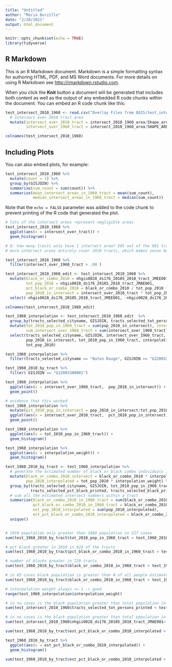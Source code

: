 ```yaml
---
title: "Untitled"
author: "Maria Burzillo"
date: "2/20/2021"
output: html_document
---
```


```r
knitr::opts_chunk$set(echo = TRUE)
library(tidyverse)
```

## R Markdown

This is an R Markdown document. Markdown is a simple formatting syntax for authoring HTML, PDF, and MS Word documents. For more details on using R Markdown see <http://rmarkdown.rstudio.com>.

When you click the **Knit** button a document will be generated that includes both content as well as the output of any embedded R code chunks within the document. You can embed an R code chunk like this:

```r

test_intersect_2010_1960 <- read.csv("Overlay Files from QGIS/test_intersect_2010_1960.csv") %>%
  # intersect over 2010 tract area 
  mutate(intersect_over_2010_tract = intersect_2010_1960_area/Shape_area_2,
         intersect_over_1960_tract = intersect_2010_1960_area/SHAPE_AREA)

colnames(test_intersect_2010_1960)

```

## Including Plots

You can also embed plots, for example:

```r
test_intersect_2010_1960 %>%
  mutate(count = 1) %>%
  group_by(GISJOIN) %>%
  summarise(sum_count = sum(count)) %>%
  summarise(mean_intersect_areas_in_1960_tract = mean(sum_count),
            median_intersect_areas_in_1960_tract = median(sum_count))
```

Note that the `echo = FALSE` parameter was added to the code chunk to prevent printing of the R code that generated the plot.

```r

# lots of the intersect areas represent negligible areas
test_intersect_2010_1960 %>%
  ggplot(aes(x = intersect_over_tract)) +
  geom_histogram()
```


```r
# Q: how many tracts only have 1 intersect area? 595 out of the 961 tracts are 90% covered by 1 area
# more intersect areas entirely cover 2010 tracts, which makes sense because 2010 tracts should be smaller on average

test_intersect_2010_1960 %>%
  filter(intersect_over_1960_tract > .90 ) 

```


```r

test_intersect_2010_1960_edit <- test_intersect_2010_1960 %>%
  mutate(black_or_combo_2010 = nhgis0028_ds176_20105_2010_tract_JMEE001,
         tot_pop_2010 = nhgis0028_ds176_20105_2010_tract_JMAE001,
         pct_black_or_combo_2010 = black_or_combo_2010 / tot_pop_2010 * 100,
         pop_2010_in_intersect = intersect_over_2010_tract * tot_pop_2010) %>%
  select(-nhgis0028_ds176_20105_2010_tract_JMEE001, -nhgis0028_ds176_20105_2010_tract_JMAE001)

colnames(test_intersect_2010_1960_edit)

```

```r
test_1960_interpolation <- test_intersect_2010_1960_edit  %>%
  group_by(tracts_selected_cityname, GISJOIN, tracts_selected_tot_persons_printed) %>%
  mutate(tot_2010_pop_in_1960_tract = sum(pop_2010_in_intersect), interpolation_weight = pop_2010_in_intersect/tot_2010_pop_in_1960_tract, 
         sum_intersect_over_1960_tract = sum(intersect_over_1960_tract)) %>%
  select(tracts_selected_cityname, GISJOIN, intersect_over_1960_tract, sum_intersect_over_1960_tract, tracts_selected_tot_persons_printed, tot_pop_2010, intersect_over_2010_tract,
         pop_2010_in_intersect, tot_2010_pop_in_1960_tract, interpolation_weight, black_or_combo_2010, tracts_selected_pct_black_printed, tracts_selected_black_printed,
         tot_pop_2010)
```

```r
test_1960_interpolation %>%
  filter(tracts_selected_cityname == "Baton Rouge", GISJOIN == "G22003300001")
```

```r
test_1960_2010_by_tract %>%
  filter( GISJOIN == "G22003300001")
```


```r
test_1960_interpolation %>%
  ggplot(aes(x = intersect_over_1960_tract,  pop_2010_in_intersect)) +
  geom_point()

```


```r

# evidence that this worked
test_1960_interpolation %>%
  mutate(pct_2010_pop_in_intersect = pop_2010_in_intersect/tot_pop_2010) %>%
  ggplot(aes(x = intersect_over_2010_tract,  pct_2010_pop_in_intersect)) +
  geom_point()

```


```r

test_1960_interpolation %>%
  ggplot(aes(x = tot_2010_pop_in_1960_tract)) +
  geom_histogram()


```



```r
test_1960_interpolation %>%
  ggplot(aes(x = interpolation_weight)) +
  geom_histogram()

```


```r

test_1960_2010_by_tract <- test_1960_interpolation %>%
  # generate the estimated number of black or black combo individuals in the intersect area
  mutate(black_or_combo_2010_intersect = black_or_combo_2010 * interpolation_weight,
         pop_2010_interpolated = tot_pop_2010 * interpolation_weight) %>%
  group_by(tracts_selected_cityname, GISJOIN, tot_2010_pop_in_1960_tract, tracts_selected_tot_persons_printed, 
           tracts_selected_pct_black_printed, tracts_selected_black_printed) %>%
  # sum all the estimated intersect numbers within a tract
  summarize(black_or_combo_2010_in_1960_tract = sum(black_or_combo_2010_intersect),
            pct_black_or_combo_2010_in_1960_tract = black_or_combo_2010_in_1960_tract/tot_2010_pop_in_1960_tract * 100,
            est_pop_2010_interpolated = sum(pop_2010_interpolated),
            est_pct_black_or_combo_2010_interpolated = black_or_combo_2010_in_1960_tract/est_pop_2010_interpolated * 100) %>%
  unique()


# 2010 population only greater than 1960 population in 227 cases
sum(test_1960_2010_by_tract$tot_2010_pop_in_1960_tract > test_1960_2010_by_tract$tracts_selected_tot_persons_printed)

# pct black greater in 2010 in 824 of the tracts
sum(test_1960_2010_by_tract$pct_black_or_combo_2010_in_1960_tract > test_1960_2010_by_tract$tracts_selected_pct_black_printed)

# number of blacks greater in 729 tracts
sum(test_1960_2010_by_tract$black_or_combo_2010_in_1960_tract > test_1960_2010_by_tract$tracts_selected_black_printed)

# in 85 cases black population is greater than # of all people estimated in tract
sum(test_1960_2010_by_tract$black_or_combo_2010_in_1960_tract > test_1960_2010_by_tract$tot_2010_pop_in_1960_tract)

# interpolation weight always <= 1 -> good
range(test_1960_interpolation$interpolation_weight)

# in no cases is the black population greater than total population in 1960 data
sum(test_intersect_2010_1960$tracts_selected_tot_persons_printed < test_intersect_2010_1960$tracts_selected_black_printed)

# in no cases is the black population greater than total population in 2010 data
sum(test_intersect_2010_1960$nhgis0028_ds176_20105_2010_tract_JMAE001< test_intersect_2010_1960$nhgis0028_ds176_20105_2010_tract_JMEE001)

sum(test_1960_2010_by_tract$est_pct_black_or_combo_2010_interpolated > test_1960_2010_by_tract$est_pop_2010_interpolated)
```


```r

test_1960_2010_by_tract %>%
  ggplot(aes(x = est_pct_black_or_combo_2010_interpolated)) +
  geom_histogram()

sum(test_1960_2010_by_tract$est_pct_black_or_combo_2010_interpolated > 100)

```


